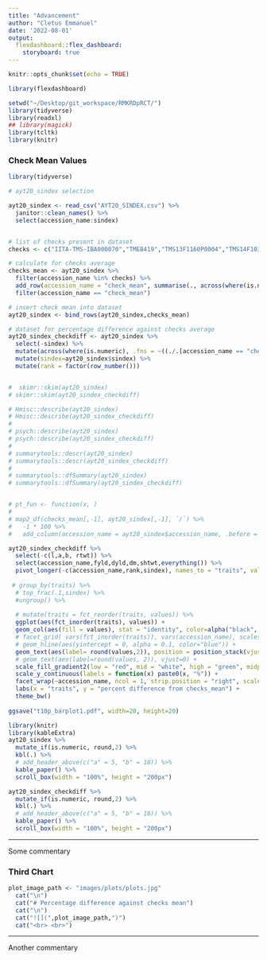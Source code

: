 ```yaml
---
title: "Advancement"
author: "Cletus Emmanuel"
date: '2022-08-01'
output:
  flexdashboard::flex_dashboard:
    storyboard: true
---
```


```r
knitr::opts_chunk$set(echo = TRUE)
```

```r
library(flexdashboard)
```

```r
setwd("~/Desktop/git_workspace/RMKRDpRCT/")
library(tidyverse)
library(readxl)
## library(magick)
library(tcltk)
library(knitr)

```


### Check Mean Values

```r
library(tidyverse)

# ayt20_sindex selection

ayt20_sindex <- read_csv("AYT20_SINDEX.csv") %>%
  janitor::clean_names() %>% 
  select(accession_name:sindex)


# list of checks present in dataset
checks <- c("IITA-TMS-IBA000070","TMEB419","TMS13F1160P0004","TMS14F1036P0007","IITA-TMS-IBA30572","IITA-TMS-IBA980581")

# calculate for checks average 
checks_mean <- ayt20_sindex %>%
  filter(accession_name %in% checks) %>%
  add_row(accession_name = "check_mean", summarise(., across(where(is.numeric), mean))) %>%
  filter(accession_name == "check_mean")

# insert check mean into dataset
ayt20_sindex <- bind_rows(ayt20_sindex,checks_mean)

# dataset for percentage difference against checks average
ayt20_sindex_checkdiff <- ayt20_sindex %>% 
  select(-sindex) %>% 
  mutate(across(where(is.numeric), .fns = ~((./.[accession_name == "check_mean"]-1)*100))) %>% 
  mutate(sindex=ayt20_sindex$sindex) %>% 
  mutate(rank = factor(row_number()))


#  skimr::skim(ayt20_sindex)
# skimr::skim(ayt20_sindex_checkdiff)

# Hmisc::describe(ayt20_sindex)
# Hmisc::describe(ayt20_sindex_checkdiff)
# 
# psych::describe(ayt20_sindex)
# psych::describe(ayt20_sindex_checkdiff)
# 
# summarytools::descr(ayt20_sindex)
# summarytools::descr(ayt20_sindex_checkdiff)
# 
# summarytools::dfSummary(ayt20_sindex)
# summarytools::dfSummary(ayt20_sindex_checkdiff)


# pt_fun <- function(x, )
# 
# map2_df(checks_mean[,-1], ayt20_sindex[,-1], `/`) %>% 
#   -1 * 100 %>% 
#   add_column(accession_name = ayt20_sindex$accession_name, .before = "sprout")

```

```r
ayt20_sindex_checkdiff %>% 
  select(-c(l,a,b, rtwt)) %>% 
  select(accession_name,fyld,dyld,dm,shtwt,everything()) %>% 
  pivot_longer(-c(accession_name,rank,sindex), names_to = "traits", values_to = "values") %>%
  
 # group_by(traits) %>%
  # top_frac(.1,sindex) %>%
  #ungroup() %>%
  
  # mutate(traits = fct_reorder(traits, values)) %>%
  ggplot(aes(fct_inorder(traits), values)) +
  geom_col(aes(fill = values), stat = "identity", color=alpha("black",.3)) +
  # facet_grid( vars(fct_inorder(traits)), vars(accession_name), scales = "free", space = "free") +
  # geom_hline(aes(yintercept = 0, alpha = 0.1, color="blue")) +
  geom_text(aes(label= round(values,2)), position = position_stack(vjust = 0.5)) +
  # geom_text(aes(label=round(values, 2)), vjust=0) +
  scale_fill_gradient2(low = "red", mid = "white", high = "green", midpoint= 0) +
  scale_y_continuous(labels = function(x) paste0(x, "%")) +
  facet_wrap(~accession_name, ncol = 1, strip.position = "right", scales = "free") +
  labs(x = "traits", y = "percent difference from checks_mean") +
  theme_bw() 
  
ggsave("t10p_barplot1.pdf", width=20, height=20)

```


```r
library(knitr)
library(kableExtra)
ayt20_sindex %>% 
  mutate_if(is.numeric, round,2) %>% 
  kbl(.) %>%
  # add_header_above(c("a" = 5, "b" = 18)) %>%
  kable_paper() %>%
  scroll_box(width = "100%", height = "200px")
```

```r
ayt20_sindex_checkdiff %>% 
  mutate_if(is.numeric, round,2) %>% 
  kbl(.) %>%
  # add_header_above(c("a" = 5, "b" = 18)) %>%
  kable_paper() %>%
  scroll_box(width = "100%", height = "200px")


```
---

Some commentary


### Third Chart


```r
plot_image_path <- "images/plots/plots.jpg"
  cat("\n")
  cat("# Percentage difference against checks mean")
  cat("\n")
  cat("![](",plot_image_path,")")
  cat("<br> <br>")
```

---

Another commentary
